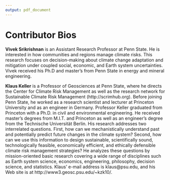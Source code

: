 ```yaml
---
output: pdf_document
---
```


# Contributor Bios

**Vivek Srikrishnan** is an Assistant Research Professor at Penn State. He is interested in how communities and regions  manage climate risks. This research focuses on decision-making about climate change adaptation and mitigation under coupled social, economic, and Earth system uncertainties. Vivek received his Ph.D and master's from Penn State in energy and mineral engineering. 

**Klaus Keller** is a Professor of Geosciences at Penn State, where he directs the Center for Climate Risk Management as well as the research network for Sustainable Climate Risk Management (http://scrimhub.org).  Before joining Penn State, he worked as a research scientist and lecturer at Princeton University and as an engineer in Germany.  Professor Keller graduated from Princeton with a Ph.D. in civil and environmental engineering.  He received master’s degrees from M.I.T. and Princeton as well as an engineer’s degree from the Technische Universität Berlin.  His research addresses two interrelated questions.  First, how can we mechanistically understand past and potentially predict future changes in the climate system? Second, how can we use this information to design sustainable, scientifically sound, technologically feasible, economically efficient, and ethically defensible climate risk management strategies?  He analyzes these questions by mission-oriented basic research covering a wide range of disciplines such as Earth system science, economics, engineering, philosophy, decision science, and statistics.  Klaus' e-mail address is klaus@psu.edu, and his Web site is at http://www3.geosc.psu.edu/~kzk10/.
